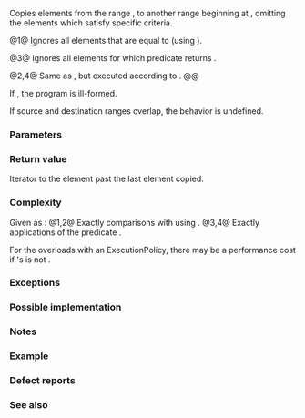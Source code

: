 {{cpp/title|remove_copy|remove_copy_if}}
{{cpp/algorithm/navbar}}
{{dcl begin}}
{{dcl header|algorithm}}
{{dcl rev begin|num=1}}
{{dcla|anchor=1|constexpr=c++20|until=c++26|
template&lt; class InputIt, class OutputIt, class T &gt;
OutputIt remove_copy( InputIt first, InputIt last,
                      OutputIt d_first, const T&amp; value );
}}
{{dcl|since=c++26|1=
template&lt; class InputIt, class OutputIt,
          class T = typename std::iterator_traits
                        &lt;InputIt&gt;::value_type &gt;
constexpr OutputIt remove_copy( InputIt first, InputIt last,
                                OutputIt d_first, const T&amp; value );
}}
{{dcl rev end}}
{{dcl rev begin|num=2}}
{{dcl|since=c++17|until=c++26|
template&lt; class ExecutionPolicy,
          class ForwardIt1, class ForwardIt2, class T &gt;
ForwardIt2 remove_copy( ExecutionPolicy&amp;&amp; policy,
                        ForwardIt1 first, ForwardIt1 last,
                        ForwardIt2 d_first, const T&amp; value );
}}
{{dcl|since=c++26|1=
template&lt; class ExecutionPolicy,
          class ForwardIt1, class ForwardIt2,
          class T = typename std::iterator_traits
                        &lt;ForwardIt1&gt;::value_type &gt;
ForwardIt2 remove_copy( ExecutionPolicy&amp;&amp; policy,
                        ForwardIt1 first, ForwardIt1 last,
                        ForwardIt2 d_first, const T&amp; value );
}}
{{dcl rev end}}
{{dcla|num=3|notes={{mark constexpr since c++20}}|
template&lt; class InputIt, class OutputIt, class UnaryPred &gt;
OutputIt remove_copy_if( InputIt first, InputIt last,
                         OutputIt d_first, UnaryPred p );
}}
{{dcl|num=4|since=c++17|
template&lt; class ExecutionPolicy,
          class ForwardIt1, class ForwardIt2, class UnaryPred &gt;
ForwardIt2 remove_copy_if( ExecutionPolicy&amp;&amp; policy,
                           ForwardIt1 first, ForwardIt1 last,
                           ForwardIt2 d_first, UnaryPred p );
}}
{{dcl end}}

Copies elements from the range {{range|first|last}}, to another range beginning at {{c|d_first}}, omitting the elements which satisfy specific criteria.

@1@ Ignores all elements that are equal to {{c|value}} (using {{c/core|1=operator==}}).

@3@ Ignores all elements for which predicate {{c|p}} returns {{c|true}}.

@2,4@ Same as {{v|1,3}}, but executed according to {{c|policy}}.
@@ {{cpp/algorithm/parallel overload precondition|plural=yes}}

If {{rev inl|until=c++20|{{c|1=*d_first = *first}} is invalid}}{{rev inl|since=c++20|{{c|*first}} is not [[cpp/iterator#Types and writability|writable]] to {{c|d_first}}}}, the program is ill-formed.

If source and destination ranges overlap, the behavior is undefined.

===Parameters===
{{par begin}}
{{par|first, last|the range of elements to copy}}
{{par|d_first|the beginning of the destination range}}
{{par|value|the value of the elements not to copy}}
{{par exec pol}}
{{par hreq}}
{{par req named|InputIt|InputIterator}}
{{par req named|OutputIt|OutputIterator}}
{{par req named|ForwardIt1, ForwardIt2|ForwardIterator}}
{{par req named|UnaryPred|Predicate}}
{{par end}}

===Return value===
Iterator to the element past the last element copied.

===Complexity===
Given {{mathjax-or|\(\scriptsize N\)|N}} as {{c|std::distance(first, last)}}:
@1,2@ Exactly {{mathjax-or|\(\scriptsize N\)|N}} comparisons with {{c|value}} using {{c/core|1=operator==}}.
@3,4@ Exactly {{mathjax-or|\(\scriptsize N\)|N}} applications of the predicate {{c|p}}.

For the overloads with an ExecutionPolicy, there may be a performance cost if {{tt|ForwardIt1}}'s {{tt|value_type}} is not {{named req|MoveConstructible}}.

===Exceptions===
{{cpp/algorithm/parallel exceptions reporting behavior|singular=no}}

===Possible implementation===
{{eq impl|title1=remove_copy (1)|ver1=1|1=
template&lt;class InputIt, class OutputIt,
         class T = typename std::iterator_traits&lt;InputIt&gt;::value_type&gt;
constexpr OutputIt remove_copy(InputIt first, InputIt last,
                               OutputIt d_first, const T&amp; value)
{
    for (; first != last; ++first)
        if (!(*first == value))
            *d_first++ = *first;
    return d_first;
}
|title2=remove_copy_if (3)|ver2=3|2=
template&lt;class InputIt, class OutputIt, class UnaryPred&gt;
constexpr OutputIt remove_copy_if(InputIt first, InputIt last,
                                  OutputIt d_first, UnaryPred p)
{
    for (; first != last; ++first)
        if (!p(*first))
            *d_first++ = *first;
    return d_first;
}
}}

===Notes===
{{feature test macro|__cpp_lib_algorithm_default_value_type|value=202403|std=C++26|[[cpp/language/list initialization|List-initialization]] for algorithms {{vl|1,2}}}}

===Example===
{{example
|code=
#include &lt;algorithm&gt;
#include &lt;complex&gt;
#include &lt;iomanip&gt;
#include &lt;iostream&gt;
#include &lt;iterator&gt;
#include &lt;string&gt;
#include &lt;vector&gt;

int main()
{
    // Erase the hash characters '#' on the fly.
    std::string str = "#Return #Value #Optimization";
    std::cout &lt;&lt; "before: " &lt;&lt; std::quoted(str) &lt;&lt; '\n';

    std::cout &lt;&lt; "after:  \"";
    std::remove_copy(str.begin(), str.end(),
                     std::ostream_iterator&lt;char&gt;(std::cout), '#');
    std::cout &lt;&lt; "\"\n";

    // Erase {1, 3} value on the fly.
    std::vector&lt;std::complex&lt;double&gt;&gt; nums{&lt;!----&gt;{2, 2}, {1, 3}, {4, 8}, {1, 3}&lt;!----&gt;};
    std::remove_copy(nums.begin(), nums.end(),
                     std::ostream_iterator&lt;std::complex&lt;double&gt;&gt;(std::cout),
    #ifdef __cpp_lib_algorithm_default_value_type
                     {1, 3}); // T gets deduced
    #else
                     std::complex&lt;double&gt;{1, 3});
    #endif
}
|output=
before: "#Return #Value #Optimization"
after:  "Return Value Optimization"
(2,2)(4,8)
}}

===Defect reports===
{{dr list begin}}
{{dr list item|wg=lwg|dr=779|std=C++98|before={{tt|T}} was required to be {{named req|EqualityComparable}}, but&lt;br&gt;the value type of {{tt|ForwardIt}} is not always {{tt|T}}|after=required {{c|1=*d_first = *first}}&lt;br&gt;to be valid instead}}
{{dr list end}}

===See also===
{{dsc begin}}
{{dsc inc|cpp/algorithm/dsc remove}}
{{dsc inc|cpp/algorithm/dsc copy}}
{{dsc inc|cpp/algorithm/dsc partition_copy}}
{{dsc inc|cpp/algorithm/ranges/dsc remove_copy}}
{{dsc end}}

{{langlinks|de|es|fr|it|ja|pt|ru|zh}}